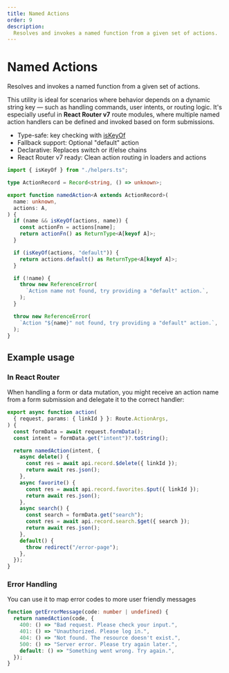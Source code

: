 ```yaml
---
title: Named Actions
order: 9
description:
  Resolves and invokes a named function from a given set of actions.
---
```


# Named Actions

Resolves and invokes a named function from a given set of actions.

This utility is ideal for scenarios where behavior depends on a dynamic string
key — such as handling commands, user intents, or routing logic. It's especially
useful in **React Router v7** route modules, where multiple named action
handlers can be defined and invoked based on form submissions.

- Type-safe: key checking with [isKeyOf](/snippets/key-of/)
- Fallback support: Optional "default" action
- Declarative: Replaces switch or if/else chains
- React Router v7 ready: Clean action routing in loaders and actions

```ts
import { isKeyOf } from "./helpers.ts";

type ActionRecord = Record<string, () => unknown>;

export function namedAction<A extends ActionRecord>(
  name: unknown,
  actions: A,
) {
  if (name && isKeyOf(actions, name)) {
    const actionFn = actions[name];
    return actionFn() as ReturnType<A[keyof A]>;
  }

  if (isKeyOf(actions, "default")) {
    return actions.default() as ReturnType<A[keyof A]>;
  }

  if (!name) {
    throw new ReferenceError(
      `Action name not found, try providing a "default" action.`,
    );
  }

  throw new ReferenceError(
    `Action "${name}" not found, try providing a "default" action.`,
  );
}
```

## Example usage

### In React Router

When handling a form or data mutation, you might receive an action name from a
form submission and delegate it to the correct handler:

```ts
export async function action(
  { request, params: { linkId } }: Route.ActionArgs,
) {
  const formData = await request.formData();
  const intent = formData.get("intent")?.toString();

  return namedAction(intent, {
    async delete() {
      const res = await api.record.$delete({ linkId });
      return await res.json();
    },
    async favorite() {
      const res = await api.record.favorites.$put({ linkId });
      return await res.json();
    },
    async search() {
      const search = formData.get("search");
      const res = await api.record.search.$get({ search });
      return await res.json();
    },
    default() {
      throw redirect("/error-page");
    },
  });
}
```

### Error Handling

You can use it to map error codes to more user friendly messages

```ts
function getErrorMessage(code: number | undefined) {
  return namedAction(code, {
    400: () => "Bad request. Please check your input.",
    401: () => "Unauthorized. Please log in.",
    404: () => "Not found. The resource doesn't exist.",
    500: () => "Server error. Please try again later.",
    default: () => "Something went wrong. Try again.",
  });
}
```
